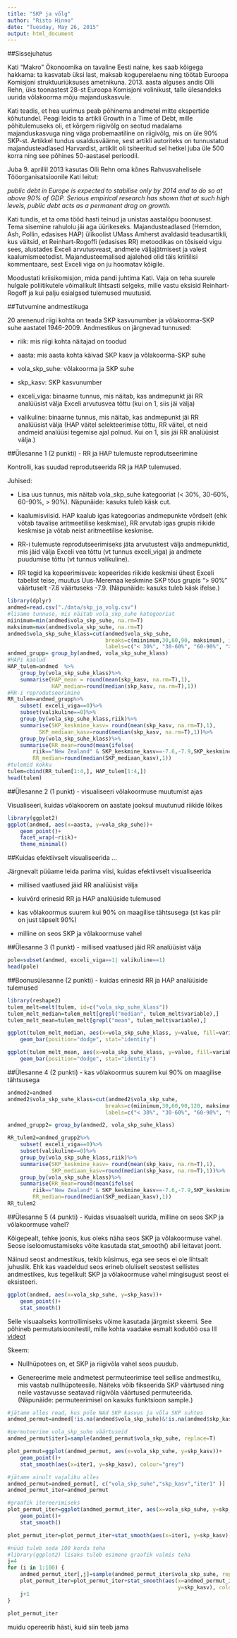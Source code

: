 ```yaml
---
title: "SKP ja võlg"
author: "Risto Hinno"
date: "Tuesday, May 26, 2015"
output: html_document
---
```


##Sissejuhatus

Kati “Makro” Ökonoomika on tavaline Eesti naine, kes saab kõigega hakkama: ta kasvatab üksi last, maksab koguperelaenu ning töötab Euroopa Komisjoni struktuuriüksuses ametnikuna. 2013. aasta alguses andis Olli Rehn, üks toonastest 28-st Euroopa Komisjoni volinikust, talle ülesandeks uurida võlakoorma mõju majanduskasvule.

Kati teadis, et hea uurimus peab põhinema andmetel mitte ekspertide kõhutundel. Peagi leidis ta artikli Growth in a Time of Debt, mille põhitulemuseks oli, et kõrgem riigivõlg on seotud madalama majanduskasvuga ning väga probemaatiline on riigivõlg, mis on üle 90% SKP-st. Artikkel tundus usaldusväärne, sest artikli autoriteks on tunnustatud majandusteadlased Harvardist, artiklit oli tsiteeritud sel hetkel juba üle 500 korra ning see põhines 50-aastasel perioodil.

Juba 9. aprillil 2013 kasutas Olli Rehn oma kõnes Rahvusvahelisele Tööorganisatsioonile Kati leitut:

_public debt in Europe is expected to stabilise only by 2014 and to do so at above 90% of GDP. Serious empirical research has shown that at such high levels, public debt acts as a permanent drag on growth._

Kati tundis, et ta oma tööd hasti teinud ja unistas aastalõpu boonusest. Tema sisemine rahulolu jäi aga üürikeseks. Majandusteadlased (Herndon, Ash, Pollin, edasises HAP) ülikoolist UMass Amherst avaldasid teadusartikli, kus väitsid, et Reinhart-Rogoffi (edasises RR) metoodikas on tõsiseid vigu sees, alustades Exceli arvutusveast, andmete väljajätmisest ja valest kaalumismeetodist. Majandusteemalised ajalehed olid täis kriitilisi kommentaare, sest Exceli viga on ju hoomatav kõigile.

Moodustati kriisikomisjon, mida pandi juhtima Kati. Vaja on teha suurele hulgale poliitikutele võimalikult lihtsasti selgeks, mille vastu eksisid Reinhart-Rogoff ja kui palju esialgsed tulemused muutusid.

##Tutvumine andmestikuga

20 arenenud riigi kohta on teada SKP kasvunumber ja võlakoorma-SKP suhe aastatel 1946-2009. Andmestikus on järgnevad tunnused:

- riik: mis riigi kohta näitajad on toodud

- aasta: mis aasta kohta käivad SKP kasv ja võlakoorma-SKP suhe

- vola_skp_suhe: võlakoorma ja SKP suhe

- skp_kasv: SKP kasvunumber

- exceli_viga: binaarne tunnus, mis näitab, kas andmepunkt jäi RR analüüsist välja Exceli arvutusvea tõttu (kui on 1, siis jäi välja)

- valikuline: binaarne tunnus, mis näitab, kas andmepunkt jäi RR analüüsist välja (HAP väitel selekteerimise tõttu, RR väitel, et neid andmeid analüüsi tegemise ajal polnud. Kui on 1, siis jäi RR analüüsist välja.)


##Ülesanne 1 (2 punkti) - RR ja HAP tulemuste reprodutseerimine

Kontrolli, kas suudad reprodutseerida RR ja HAP tulemused.

Juhised:

- Lisa uus tunnus, mis näitab vola_skp_suhe kategooriat (< 30%, 30-60%, 60-90%, > 90%). Näpunäide: kasuks tuleb käsk cut.

- kaalumisviisid. HAP kaalub igas kategoorias andmepunkte võrdselt (ehk võtab tavalise aritmeetilise keskmise), RR arvutab igas grupis riikide keskmise ja võtab neist aritmeetilise keskmise.

- RR-i tulemuste reprodutseerimiseks jäta arvutustest välja andmepunktid, mis jäid välja Exceli vea tõttu (vt tunnus exceli_viga) ja andmete puudumise tõttu (vt tunnus valikuline).

- RR tegid ka kopeerimisvea: kopeerides riikide keskmisi ühest Exceli tabelist teise, muutus Uus-Meremaa keskmine SKP tõus grupis “> 90%” väärtuselt -7.6 väärtuseks -7.9. (Näpunäide: kasuks tuleb käsk ifelse.)


```r
library(dplyr)
andmed=read.csv("./data/skp_ja_volg.csv")
#lisame tunnuse, mis näitab vola_skp_suhe kategooriat
miinimum=min(andmed$vola_skp_suhe, na.rm=T)
maksimum=max(andmed$vola_skp_suhe, na.rm=T)
andmed$vola_skp_suhe_klass=cut(andmed$vola_skp_suhe, 
                               breaks=c(miinimum,30,60,90, maksimum), include.lowest=T,
                               labels=c("< 30%", "30-60%", "60-90%", "> 90%"))
andmed_grupp= group_by(andmed, vola_skp_suhe_klass)
#HAPi kaalud
HAP_tulem=andmed  %>% 
    group_by(vola_skp_suhe_klass)%>%
    summarise(HAP_mean = round(mean(skp_kasv, na.rm=T),1),
              HAP_median=round(median(skp_kasv, na.rm=T),1))
#RR-i reprodutseerimine
RR_tulem=andmed_grupp%>% 
    subset( exceli_viga==0)%>% 
    subset(valikuline==0)%>% 
    group_by(vola_skp_suhe_klass,riik)%>% 
    summarise(SKP_keskmine_kasv= round(mean(skp_kasv, na.rm=T),1),
          SKP_mediaan_kasv=round(median(skp_kasv, na.rm=T),1))%>% 
    group_by(vola_skp_suhe_klass)%>% 
    summarise(RR_mean=round(mean(ifelse(
        riik=="New Zealand" & SKP_keskmine_kasv==-7.6,-7.9,SKP_keskmine_kasv),na.rm=T),1),
        RR_median=round(median(SKP_mediaan_kasv),1))
#tulemid kokku
tulem=cbind(RR_tulem[1:4,], HAP_tulem[1:4,])
head(tulem)
```

##Ülesanne 2 (1 punkt) - visualiseeri võlakoormuse muutumist ajas

Visualiseeri, kuidas võlakoorem on aastate jooksul muutunud riikide lõikes
```r
library(ggplot2)
ggplot(andmed, aes(x=aasta, y=vola_skp_suhe))+
    geom_point()+
    facet_wrap(~riik)+
    theme_minimal()
```

##Kuidas efektiivselt visualiseerida …

Järgnevalt püüame leida parima viisi, kuidas efektiivselt visualiseerida

- millised vaatlused jäid RR analüüsist välja

- kuivõrd erinesid RR ja HAP analüüside tulemused

- kas võlakoormus suurem kui 90% on maagilise tähtsusega (st kas piir on just täpselt 90%)

- milline on seos SKP ja võlakoormuse vahel

##Ülesanne 3 (1 punkt) - millised vaatlused jäid RR analüüsist välja

```r
pole=subset(andmed, exceli_viga==1| valikuline==1)
head(pole)
```

##Boonusülesanne (2 punkti) - kuidas erinesid RR ja HAP analüüside tulemused

```r
library(reshape2)
tulem_melt=melt(tulem, id=c("vola_skp_suhe_klass"))
tulem_melt_median=tulem_melt[grepl("median", tulem_melt$variable),]
tulem_melt_mean=tulem_melt[grepl("mean", tulem_melt$variable),]

ggplot(tulem_melt_median, aes(x=vola_skp_suhe_klass, y=value, fill=variable)) + 
    geom_bar(position="dodge", stat="identity")

ggplot(tulem_melt_mean, aes(x=vola_skp_suhe_klass, y=value, fill=variable)) + 
    geom_bar(position="dodge", stat="identity")

```

##Ülesanne 4 (2 punkti) - kas võlakoormus suurem kui 90% on maagilise tähtsusega

```r
andmed2=andmed
andmed2$vola_skp_suhe_klass=cut(andmed2$vola_skp_suhe, 
                               breaks=c(miinimum,30,60,90,120, maksimum), include.lowest=T,
                               labels=c("< 30%", "30-60%", "60-90%", "90-120%", "> 120%"))

andmed_grupp2= group_by(andmed2, vola_skp_suhe_klass)

RR_tulem2=andmed_grupp2%>% 
    subset( exceli_viga==0)%>% 
    subset(valikuline==0)%>% 
    group_by(vola_skp_suhe_klass,riik)%>% 
    summarise(SKP_keskmine_kasv= round(mean(skp_kasv, na.rm=T),1),
              SKP_mediaan_kasv=round(median(skp_kasv, na.rm=T),1))%>% 
    group_by(vola_skp_suhe_klass)%>% 
    summarise(RR_mean=round(mean(ifelse(
        riik=="New Zealand" & SKP_keskmine_kasv==-7.6,-7.9,SKP_keskmine_kasv),na.rm=T),1),
        RR_median=round(median(SKP_mediaan_kasv),1))
RR_tulem2
```

##Ülesanne 5 (4 punkti) - Kuidas visuaalselt uurida, milline on seos SKP ja võlakoormuse vahel?

Kõigepealt, tehke joonis, kus oleks näha seos SKP ja võlakoormuse vahel. Seose iseloomustamiseks võite kasutada stat_smooth() abil leitavat joont.

Näinud seost andmestikus, tekib küsimus, ega see seos ei ole lihtsalt juhuslik. Ehk kas vaadeldud seos erineb oluliselt seostest sellistes andmestikes, kus tegelikult SKP ja võlakoormuse vahel mingisugust seost ei eksisteeri.


```r
ggplot(andmed, aes(x=vola_skp_suhe, y=skp_kasv))+
    geom_point()+
    stat_smooth()
```

Selle visuaalseks kontrollimiseks võime kasutada järgmist skeemi. See põhineb permutatsioonitestil, mille kohta vaadake esmalt kodutöö osa III [videot](https://www.youtube.com/watch?v=5Dnw46eC-0o)

Skeem:

- Nullhüpotees on, et SKP ja riigivõla vahel seos puudub.

- Genereerime meie andmetest permuteerimise teel sellise andmestiku, mis vastab nullhüpoteesile. Näiteks võib fikseerida SKP väärtused ning neile vastavusse seatavad riigivõla väärtused permuteerida. (Näpunäide: permuteerimisel on kasuks funktsioon sample.)

```r
#jätame alles read, kus pole NAd SKP kasvus ja võla SKP suhtes
andmed_permut=andmed[!is.na(andmed$vola_skp_suhe)&!is.na(andmed$skp_kasv),]

#permuteerime vola_skp_suhe väärtuseid
andmed_permut$iter1=sample(andmed_permut$vola_skp_suhe, replace=T)

plot_permut=ggplot(andmed_permut, aes(x=vola_skp_suhe, y=skp_kasv))+
    geom_point()+
    stat_smooth(aes(x=iter1, y=skp_kasv), colour="grey")

#jätame ainult vajaliku alles
andmed_permut=andmed_permut[, c("vola_skp_suhe","skp_kasv","iter1" )]
andmed_permut_iter=andmed_permut

#graafik itereerimiseks
plot_permut_iter=ggplot(andmed_permut_iter, aes(x=vola_skp_suhe, y=skp_kasv))+
    geom_point()+
    stat_smooth()

plot_permut_iter=plot_permut_iter+stat_smooth(aes(x=iter1, y=skp_kasv), colour="grey")

#nüüd tuleb seda 100 korda teha
#library(ggplot2) lisaks tuleb esimene graafik valmis teha
j=4
for (i in 1:100) {
    andmed_permut_iter[,j]=sample(andmed_permut_iter$vola_skp_suhe, replace=T)
    plot_permut_iter=plot_permut_iter+stat_smooth(aes(x=andmed_permut_iter[,j], 
                                                      y=skp_kasv), colour="grey")
    j+1
}
 
plot_permut_iter
```

muidu opereerib hästi, kuid siin teeb jama